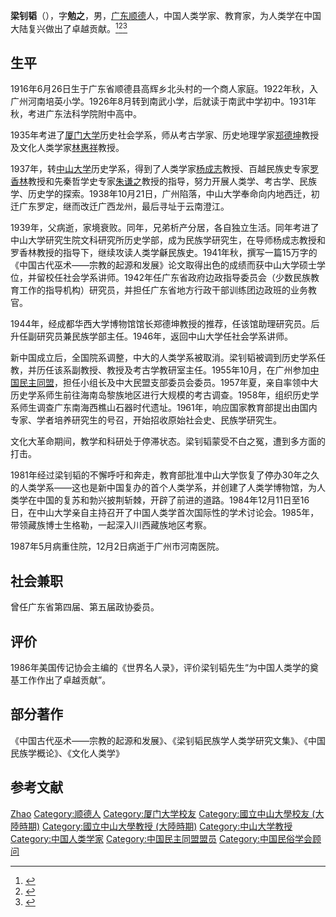 '''梁钊韬'''（{{bd|1916年|6月26日|1987年|12月2日}}），字'''勉之'''，男，[[广东|广东]][[顺德县|顺德]]人，中国人类学家、教育家，为人类学在中国大陆复兴做出了卓越贡献。<ref>{{Cite book|title=中华当代文化名人大辞典|author=张品兴, 殷登祥, 陈有进等主编|publisher=中国广播电视出版社|year=1992|isbn=9787504315137|location=北京|pages=}}</ref><ref>{{Cite book|title=当代中国社会科学手册|author=汝信，易克信主编|publisher=社会科学文献出版社|year=1988|isbn=|location=北京|pages=}}</ref><ref>{{Cite book|title=广州百科全书|author=《广州百科全书》编纂委员会编|publisher=中国大百科全书出版社|year=1994|isbn=|location=北京|pages=}}</ref>

== 生平 ==
1916年6月26日生于广东省顺德县高辉乡北头村的一个商人家庭。1922年秋，入广州河南培英小学。1926年8月转到南武小学，后就读于南武中学初中。1931年秋，考进广东法科学院附中高中。

1935年考进了[[厦门大学|厦门大学]]历史社会学系，师从考古学家、历史地理学家[[郑德坤|郑德坤]]教授及文化人类学家[[林惠祥|林惠祥]]教授。

1937年，转[[中山大学|中山大学]]历史学系，得到了人类学家[[杨成志|杨成志]]教授、百越民族史专家[[罗香林|罗香林]]教授和先秦哲学史专家[[朱谦之|朱谦之]]教授的指导，努力开展人类学、考古学、民族学、历史学的探索。1938年10月21日，广州陷落，中山大学奉命向内地西迁，初迁广东罗定，继而改迁广西龙州，最后寻址于云南澄江。

1939年，父病逝，家境衰败。同年，兄弟析产分居，各自独立生活。同年考进了中山大学研究生院文科研究所历史学部，成为民族学研究生，在导师杨成志教授和罗香林教授的指导下，继续攻读人类学龢民族史。1941年秋，撰写一篇15万字的《中国古代巫术——宗教的起源和发展》论文取得出色的成绩而获中山大学硕士学位，并留校任社会学系讲师。1942年任广东省政府边政指导委员会（少数民族教育工作的指导机构）研究员，并担任广东省地方行政干部训练团边政班的业务教官。

1944年，经成都华西大学博物馆馆长郑德坤教授的推荐，任该馆助理研究员。后升任副研究员兼民族学部主任。1946年，返回中山大学任社会学系讲师。

新中国成立后，全国院系调整，中大的人类学系被取消。梁钊韬被调到历史学系任教，并历任该系副教授、教授及考古学教研室主任。1955年10月，在广州参加[[中国民主同盟|中国民主同盟]]，担任小组长及中大民盟支部委员会委员。1957年夏，亲自率领中大历史学系师生前往海南岛黎族地区进行大规模的考古调查。1958年，组织历史学系师生调查广东南海西樵山石器时代遗址。1961年，响应国家教育部提出由国内专家、学者培养研究生的号召，开始招收原始社会史、民族学研究生。

文化大革命期间，教学和科研处于停滞状态。梁钊韬蒙受不白之冤，遭到多方面的打击。

1981年经过梁钊韬的不懈呼吁和奔走，教育部批准中山大学恢复了停办30年之久的人类学系——这也是新中国复办的首个人类学系，并创建了人类学博物馆，为人类学在中国的复苏和勃兴披荆斩棘，开辟了前进的道路。1984年12月11日至16日，在中山大学亲自主持召开了中国人类学首次国际性的学术讨论会。1985年，带领藏族博士生格勒，一起深入川西藏族地区考察。

1987年5月病重住院，12月2日病逝于广州市河南医院。

== 社会兼职 ==
曾任广东省第四届、第五届政协委员。

== 评价 ==
1986年美国传记协会主编的《世界名人录》，评价梁钊韬先生“为中国人类学的奠基工作作出了卓越贡献”。

== 部分著作 ==
《中国古代巫术——宗教的起源和发展》、《梁钊韬民族学人类学研究文集》、《中国民族学概论》、《文化人类学》

== 参考文献 ==
{{reflist}}

{{中山大學}}
{{Navboxes
| title  = 梁钊韬在[[中国民俗学会|中国民俗学会]]的职务
| list1  =
{{中国民俗学会第一届理事会}}
}}

{{authority control}}

{{DEFAULTSORT:Liang}}
[[Category:梁姓|Zhao]]
[[Category:顺德人|Category:顺德人]]
[[Category:厦门大学校友|Category:厦门大学校友]]
[[Category:國立中山大學校友_(大陸時期)|Category:國立中山大學校友 (大陸時期)]]
[[Category:國立中山大學教授_(大陸時期)|Category:國立中山大學教授 (大陸時期)]]
[[Category:中山大学教授|Category:中山大学教授]]
[[Category:中国人类学家|Category:中国人类学家]]
[[Category:中国民主同盟盟员|Category:中国民主同盟盟员]]
[[Category:中国民俗学会顾问|Category:中国民俗学会顾问]]